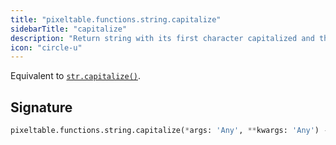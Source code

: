 ```yaml
---
title: "pixeltable.functions.string.capitalize"
sidebarTitle: "capitalize"
description: "Return string with its first character capitalized and the rest lowercased."
icon: "circle-u"
---
```

Equivalent to [`str.capitalize()`](https://docs.python.org/3/library/stdtypes.html#str.capitalize).


## Signature

```python
pixeltable.functions.string.capitalize(*args: 'Any', **kwargs: 'Any') -> "'exprs.FunctionCall'"
```

